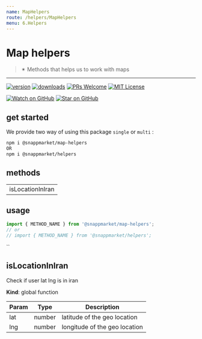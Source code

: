 ```yaml
---
name: MapHelpers
route: /helpers/MapHelpers
menu: 6.Helpers
---
```



# Map helpers
> ✴ Methods that helps us to work with maps
----

[![version](https://img.shields.io/npm/v/@snappmarket/map-helpers.svg?style=flat-square)](https://www.npmjs.com/package/@snappmarket/map-helpers)
[![downloads](https://img.shields.io/npm/dm/@snappmarket/map-helpers.svg?style=flat-square)](http://www.npmtrends.com/@snappmarket/map-helpers)
[![PRs Welcome](https://img.shields.io/badge/PRs-welcome-brightgreen.svg?style=flat-square)](http://makeapullrequest.com)
[![MIT License](https://img.shields.io/npm/l/@snappmarket/map-helpers.svg?style=flat-square)](https://github.com/snappmarket/frontend-toolbox/tree/master/packages/useDidUpdateEffect/blob/master/LICENSE.md)

[![Watch on GitHub](https://img.shields.io/github/watchers/snappmarket/frontend-toolbox.svg?style=social)](https://github.com/snappmarket/frontend-toolbox/watchers)
[![Star on GitHub](https://img.shields.io/github/stars/snappmarket/frontend-toolbox.svg?style=social)](https://github.com/snappmarket/frontend-toolbox/stargazers)

## get started 
We provide two way of using this package `single` or `multi` :
```bash
npm i @snappmarket/map-helpers
OR
npm i @snappmarket/helpers
```

## methods
|        |
| ------ |
| isLocationInIran                                                 |  

## usage 
```javascript
import { METHOD_NAME } from '@snappmarket/map-helpers';
// or 
// import { METHOD_NAME } from '@snappmarket/helpers';
```
``

<a name="isLocationInIran"></a>

## isLocationInIran
Check if user lat lng is in iran

**Kind**: global function  

| Param | Type | Description |
| --- | --- | --- |
| lat | number | latitude of the geo location |
| lng | number | longitude of the geo location |

